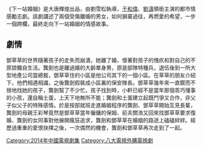 《下一站婚姻》是大唐輝煌出品，由劉雪松執導，[[于和伟|于和偉]]、[[刘涛|劉濤]]領銜主演的都市情感勵志劇。該劇講述了兩個受傷離婚的男女，如何摒棄過往，再燃愛的希望，一步一個跨欄，最終走向下一站婚姻的情感故事。
{{Infobox Television|
| 名称 = 下一站婚姻
| 类型 = 都市情感勵志劇
| 英文名称 = Next Stop Marriage
| 图片 = 
| 别名 = 婚姻淚水
| 主演 = 劉濤、于和偉
| 国家 = 中國內地
| 季数 = 1
| 集数 = 34集
| 语言 = 普通話
| 每集长度 = 45分鐘左右
| 制片人 = 表春雨、倪娜
| 导演 = 劉雪松
| 编剧 = 秦悦、龔佳、岳小焜、趙小曦、孫然
| 系列数 = 
| 片头曲 = 下一站的美好
| 片尾曲 = 幸虧遇到你
| 播出日期1 = 2014年8月14日
| 演唱 = 許鶴繽
| 演唱2 = 許鶴繽、傘子紅
| 外景 = 北京
| 制作公司 = 
| 发行公司 = 大唐輝煌傳媒股份有限公司
}}
==劇情==
鄧草草的世界隨著孩子的走失而崩潰，她離了婚，懷著對孩子的愧疚和對自己的不原諒獨自生活。龔劍也是離過婚的大齡單身男，原是部隊特種兵，退伍後到一所大型地產公司當總裁，鄧草草住的小區是他公司其下的一個小區。在草草的朋友介紹下，他們相遇相識，之後龔劍假裝成小區裏的保安隊長。鄧草草幾年來一直鍥而不捨地找她的孩子，龔劍幫了不少忙。孩子找到時，小軒已經不是當年那個乖巧懂事的小孩，還自稱土蛋，上天下地無所不能；龔劍和土蛋建立起既鬥爭又合作，非父子似父子的特殊感情。於是按部就班走進婚姻程序的龔劍、鄧草草開始互見長輩，龔劍的母親王彩琴竟然是鄧草草當年僱傭的保姆、前夫關浩又回來找鄧草草要求復婚、龔劍的女同事對他展開瘋狂追求，龔劍和鄧草草在婚姻的路途上磕磕絆絆。經歷過重重的愛恨抉擇之後，一次偶然的機會，龔劍和鄧草草再次走到了一起。

[[Category:2014年中國電視劇集|Category:2014年中國電視劇集]]
[[Category:八大電視外購電視劇|Category:八大電視外購電視劇]]